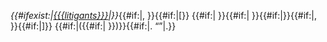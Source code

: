 <includeonly><cite>{{#ifexist:{{{litigants|}}}|[[{{{litigants}}}]]|{{{litigants|}}}}}</cite>{{#if:{{{litigants|}}}|,&#32;}}{{#if:{{{url|}}}|[{{{url}}}}} {{#if:{{{vol|}}}|{{{vol}}}&#32;}}{{#if:{{{reporter|}}}|{{{reporter}}}&#32;}}{{#if:{{{opinion|}}}|{{{opinion}}}}}{{#if:{{{pinpoint|}}}|, {{{pinpoint}}}}}{{#if:{{{url|}}}|]}} {{#if:{{{date|}}}|({{#if:{{{court|}}}|{{{court}}}&#32;}}{{{date}}})}}{{#if:{{{quote|}}}|.&#32;“{{{quote}}}”|.}}</includeonly><noinclude>{{Documentation}}</noinclude>